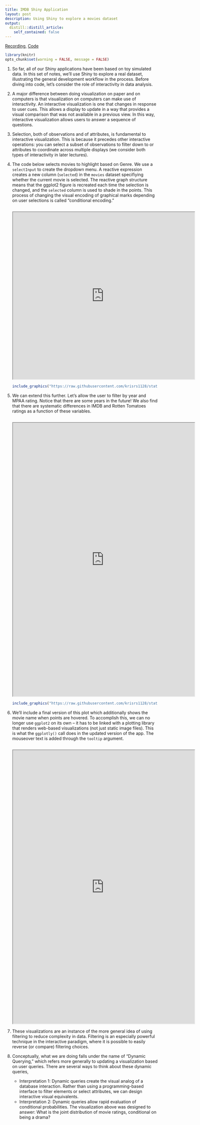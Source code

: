 ```yaml
---
title: IMDB Shiny Application
layout: post
description: Using Shiny to explore a movies dataset
output:
  distill::distill_article:
    self_contained: false
---
```



[Recording](https://mediaspace.wisc.edu/media/Week+2+-+3A+IMDB+Shiny+Application/1_yitx0198), [Code](https://github.com/krisrs1128/stat436_s24/blob/main/notes/2024-12-27-week04-03.Rmd)

```r
library(knitr)
opts_chunk$set(warning = FALSE, message = FALSE)
```

1. So far, all of our Shiny applications have been based on toy simulated data.
In this set of notes, we'll use Shiny to explore a real dataset, illustrating
the general development workflow in the process. Before diving into code, let's
consider the role of interactivity in data analysis.

1. A major difference between doing visualization on paper and on computers is
that visualization on computers can make use of interactivity. An interactive
visualization is one that changes in response to user cues. This allows a
display to update in a way that provides a visual comparison that was not
available in a previous view. In this way, interactive visualization allows
users to answer a sequence of questions.

1. Selection, both of observations and of attributes, is fundamental to
interactive visualization. This is because it precedes other interactive
operations: you can select a subset of observations to filter down to or
attributes to coordinate across multiple displays (we consider both types of
interactivity in later lectures).

1. The code below selects movies to highlight based on Genre. We use a
`selectInput` to create the dropdown menu. A reactive expression creates a new
column (`selected`) in the `movies` dataset specifiying whether the current
movie is selected. The reactive graph structure means that the ggplot2 figure is
recreated each time the selection is changed, and the `selected` column is used
to shade in the points. This process of changing the visual encoding of
graphical marks depending on user selections is called "conditional encoding."

    ```r
    ```

    <iframe src="https://connect.doit.wisc.edu/content/e9afa489-7935-4e28-acd2-6546fe14693b/" allowfullscreen="" data-external="1" height=550 width=600></iframe>

    ```r
    include_graphics("https://raw.githubusercontent.com/krisrs1128/stat479_s22/main/_posts/2022-02-10-week04-03/figures/initial_imdb.png")
    ```

1. We can extend this further. Let's allow the user to filter by year and MPAA
rating. Notice that there are some years in the future! We also find that there
are systematic differences in IMDB and Rotten Tomatoes ratings as a function of
these variables.

    ```r
    ```

    <iframe src="https://connect.doit.wisc.edu/content/a0a61353-3981-4125-887b-c3dcb88160fb/" allowfullscreen="" data-external="1" height=900 width=600></iframe>

    ```r
    include_graphics("https://raw.githubusercontent.com/krisrs1128/stat479_s22/main/_posts/2022-02-10-week04-03/figures/final_imdb.png")
    ```

1. We'll include a final version of this plot which additionally shows the movie
name when points are hovered. To accomplish this, we can no longer use `ggplot2`
on its own -- it has to be linked with a plotting library that renders web-based
visualizations (not just static image files). This is what the `ggplotly()` call
does in the updated version of the app. The mouseover text is added through the
`tooltip` argument.

    ```r
    ```

    <iframe src="https://connect.doit.wisc.edu/content/8134b44e-e18f-4e63-8b42-7fae1b90721b/" allowfullscreen="" data-external="1" height=900 width=600></iframe>

1. These visualizations are an instance of the more general idea of using
filtering to reduce complexity in data. Filtering is an especially powerful
technique in the interactive paradigm, where it is possible to easily reverse
(or compare) filtering choices.

1. Conceptually, what we are doing falls under the name of "Dynamic Querying,"
which refers more generally to updating a visualization based on user queries.
There are several ways to think about these dynamic queries,

    * Interpretation 1: Dynamic queries create the visual analog of a database interaction. Rather than using a programming-based interface to filter elements or select attributes, we can design interactive visual equivalents.
    * Interpretation 2: Dynamic queries allow rapid evaluation of conditional probabilities. The visualization above was designed to answer: What is the joint distribution of movie ratings, conditional on being a drama?
